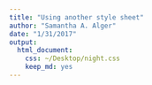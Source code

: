 ```yaml
---
title: "Using another style sheet"
author: "Samantha A. Alger"
date: "1/31/2017"
output: 
  html_document: 
    css: ~/Desktop/night.css
    keep_md: yes
---
```

